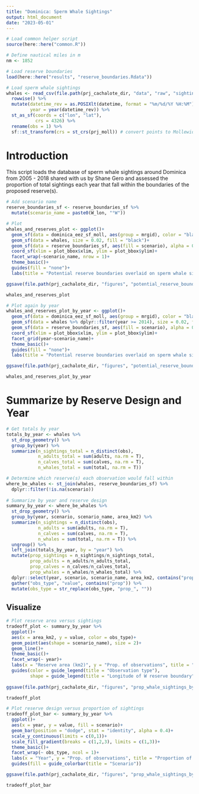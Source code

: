 ```yaml
---
title: "Dominica: Sperm Whale Sightings"
output: html_document
date: "2023-05-01"
---
```


```r
# Load common helper script
source(here::here("common.R"))

# Define nautical miles in m
nm <- 1852

# Load reserve boundaries
load(here::here("results", "reserve_boundaries.Rdata"))

# Load sperm whale sightings
whales <- read_csv(file.path(prj_cachalote_dir, "data", "raw", "sightings.csv")) %>%
  rowwise() %>%
  mutate(datetime_rev = as.POSIXlt(datetime, format = "%m/%d/%Y %H:%M"),
         year = year(datetime_rev)) %>%
  st_as_sf(coords = c("lon", "lat"),
           crs = 4326) %>%
  rename(obs = 1) %>%
  sf::st_transform(crs = st_crs(prj_moll)) # convert points to Mollewide
```

# Introduction

This script loads the database of sperm whale sightings around Dominica from 2005 - 2018 shared with us by Shane Gero and assessed the proportion of total sightings each year that fall within the boundaries of the proposed reserve(s). 

```r
# Add scenario name
reserve_boundaries_sf <- reserve_boundaries_sf %>%
  mutate(scenario_name = paste0(W_lon, "°W"))

# Plot 
whales_and_reserves_plot <- ggplot()+
  geom_sf(data = dominica_eez_sf_moll, aes(group = mrgid), color = "black", fill = "grey", size = 0.2)+
  geom_sf(data = whales, size = 0.02, fill = "black")+
  geom_sf(data = reserve_boundaries_sf, aes(fill = scenario), alpha = 0.3)+
  coord_sf(xlim = plot_bbox$xlim, ylim = plot_bbox$ylim)+
  facet_wrap(~scenario_name, nrow = 1)+
  theme_basic()+
  guides(fill = "none")+
  labs(title = "Potential reserve boundaries overlaid on sperm whale sightings (2005 - 2018)")

ggsave(file.path(prj_cachalote_dir, "figures", "potential_reserve_boundaries_and_whale_sightings_map.png"), whales_and_reserves_plot)

whales_and_reserves_plot
```

```r
# Plot again by year
whales_and_reserves_plot_by_year <- ggplot()+
  geom_sf(data = dominica_eez_sf_moll, aes(group = mrgid), color = "black", fill = "grey", size = 0.2)+
  geom_sf(data = whales %>% dplyr::filter(year >= 2014), size = 0.02, fill = "black")+
  geom_sf(data = reserve_boundaries_sf, aes(fill = scenario), alpha = 0.3)+
  coord_sf(xlim = plot_bbox$xlim, ylim = plot_bbox$ylim)+
  facet_grid(year~scenario_name)+
  theme_basic()+
  guides(fill = "none")+
  labs(title = "Potential reserve boundaries overlaid on sperm whale sightings (2014 - 2018)")

ggsave(file.path(prj_cachalote_dir, "figures", "potential_reserve_boundries_and_whale_sightings_by_year_map.png"), whales_and_reserves_plot_by_year)

whales_and_reserves_plot_by_year
```

# Summarize by Reserve Design and Year

```r
# Get totals by year
totals_by_year <- whales %>%
  st_drop_geometry() %>%
  group_by(year) %>%
  summarize(n_sightings_total = n_distinct(obs),
            n_adults_total = sum(adults, na.rm = T),
            n_calves_total = sum(calves, na.rm = T),
            n_whales_total = sum(total, na.rm = T))

# Determine which reserve(s) each observation would fall within
where_be_whales <- st_join(whales, reserve_boundaries_sf) %>%
  dplyr::filter(!is.na(scenario))
  
# Summarize by year and reserve design
summary_by_year <- where_be_whales %>%
  st_drop_geometry() %>%
  group_by(year, scenario, scenario_name, area_km2) %>%
  summarize(n_sightings = n_distinct(obs),
            n_adults = sum(adults, na.rm = T),
            n_calves = sum(calves, na.rm = T),
            n_whales = sum(total, na.rm = T)) %>%
  ungroup() %>%
  left_join(totals_by_year, by = "year") %>%
  mutate(prop_sightings = n_sightings/n_sightings_total,
         prop_adults = n_adults/n_adults_total,
         prop_calves = n_calves/n_calves_total,
         prop_whales = n_whales/n_whales_total) %>%
  dplyr::select(year, scenario, scenario_name, area_km2, contains("prop")) %>%
  gather("obs_type", "value", contains("prop")) %>%
  mutate(obs_type = str_replace(obs_type, "prop_", ""))
```

## Visualize

```r
# Plot reserve area versus sightings
tradeoff_plot <- summary_by_year %>%
  ggplot()+
  aes(x = area_km2, y = value, color = obs_type)+
  geom_point(aes(shape = scenario_name), size = 2)+
  geom_line()+
  theme_basic()+
  facet_wrap(~ year)+
  labs(x = "Reserve area (km2)", y = "Prop. of observations", title = "Proportion of sperm whale sightings within potential reserves by area (2005 - 2018)")+
  guides(color = guide_legend(title = "Observation type"),
         shape = guide_legend(title = "Longitude of W reserve boundary", reverse = T))
  
ggsave(file.path(prj_cachalote_dir, "figures", "prop_whale_sightings_by_reserve_and_year.png"), tradeoff_plot, width = 10.5, height = 7.5)

tradeoff_plot
```

```r
# Plot reserve design versus proportion of sightings
tradeoff_plot_bar <- summary_by_year %>%
  ggplot()+
  aes(x = year, y = value, fill = scenario)+
  geom_bar(position = "dodge", stat = "identity", alpha = 0.4)+
  scale_y_continuous(limits = c(0,1))+
  scale_fill_gradient(breaks = c(1,2,3), limits = c(1,3))+
  theme_basic()+
  facet_wrap(~ obs_type, ncol = 1)+
  labs(x = "Year", y = "Prop. of observations", title = "Proportion of sperm whale sightings within potential reserves (2005 - 2018)")+
  guides(fill = guide_colorbar(title = "Scenario"))

ggsave(file.path(prj_cachalote_dir, "figures", "prop_whale_sightings_by_reserve_and_year_bar.png"), tradeoff_plot_bar, width = 7.5, height = 10)

tradeoff_plot_bar
```



